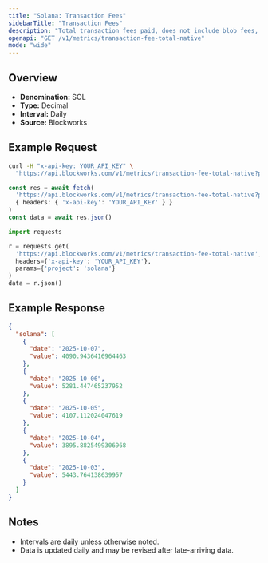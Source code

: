 ```yaml
---
title: "Solana: Transaction Fees"
sidebarTitle: "Transaction Fees"
description: "Total transaction fees paid, does not include blob fees, out-of-protocol tips, or additional sources of revenue"
openapi: "GET /v1/metrics/transaction-fee-total-native"
mode: "wide"
---
```


## Overview

- **Denomination:** SOL
- **Type:** Decimal
- **Interval:** Daily
- **Source:** Blockworks

## Example Request

<CodeGroup>

```bash cURL
curl -H "x-api-key: YOUR_API_KEY" \
  "https://api.blockworks.com/v1/metrics/transaction-fee-total-native?project=solana"
```

```typescript TypeScript
const res = await fetch(
  'https://api.blockworks.com/v1/metrics/transaction-fee-total-native?project=solana',
  { headers: { 'x-api-key': 'YOUR_API_KEY' } }
)
const data = await res.json()
```

```python Python
import requests

r = requests.get(
  'https://api.blockworks.com/v1/metrics/transaction-fee-total-native',
  headers={'x-api-key': 'YOUR_API_KEY'},
  params={'project': 'solana'}
)
data = r.json()
```

</CodeGroup>

## Example Response

```json
{
  "solana": [
    {
      "date": "2025-10-07",
      "value": 4090.9436416964463
    },
    {
      "date": "2025-10-06",
      "value": 5281.447465237952
    },
    {
      "date": "2025-10-05",
      "value": 4107.112024047619
    },
    {
      "date": "2025-10-04",
      "value": 3895.8825499306968
    },
    {
      "date": "2025-10-03",
      "value": 5443.764138639957
    }
  ]
}
```

## Notes
- Intervals are daily unless otherwise noted.
- Data is updated daily and may be revised after late-arriving data.